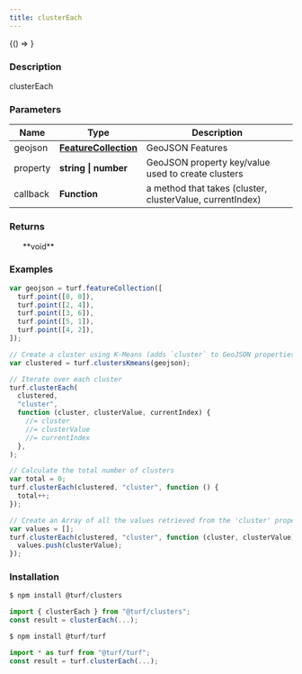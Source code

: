 ```yaml
---
title: clusterEach
---
```



<!-- Expose turf as global var for experimenting in the browser console -->

<BrowserOnly>{() => <WindowTurfGlobal turf={turf} />}</BrowserOnly>

### Description

clusterEach

### Parameters

| Name     | Type                                                                     | Description                                               |
| -------- | ------------------------------------------------------------------------ | --------------------------------------------------------- |
| geojson  | **[FeatureCollection](https://tools.ietf.org/html/rfc7946#section-3.3)** | GeoJSON Features                                          |
| property | **string \| number**                                                     | GeoJSON property key/value used to create clusters        |
| callback | **Function**                                                             | a method that takes (cluster, clusterValue, currentIndex) |

### Returns

<ul>**void**</ul>

### Examples

```javascript
var geojson = turf.featureCollection([
  turf.point([0, 0]),
  turf.point([2, 4]),
  turf.point([3, 6]),
  turf.point([5, 1]),
  turf.point([4, 2]),
]);

// Create a cluster using K-Means (adds `cluster` to GeoJSON properties)
var clustered = turf.clustersKmeans(geojson);

// Iterate over each cluster
turf.clusterEach(
  clustered,
  "cluster",
  function (cluster, clusterValue, currentIndex) {
    //= cluster
    //= clusterValue
    //= currentIndex
  },
);

// Calculate the total number of clusters
var total = 0;
turf.clusterEach(clustered, "cluster", function () {
  total++;
});

// Create an Array of all the values retrieved from the 'cluster' property
var values = [];
turf.clusterEach(clustered, "cluster", function (cluster, clusterValue) {
  values.push(clusterValue);
});
```

### Installation

```javascript
$ npm install @turf/clusters

import { clusterEach } from "@turf/clusters";
const result = clusterEach(...);
```

```javascript
$ npm install @turf/turf

import * as turf from "@turf/turf";
const result = turf.clusterEach(...);
```
